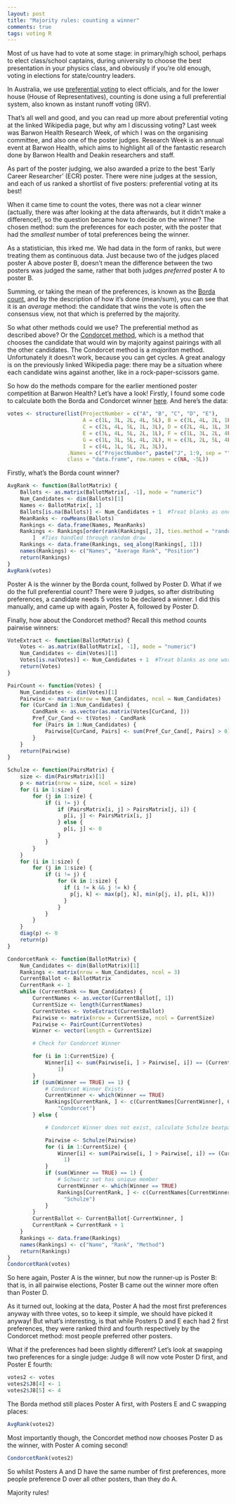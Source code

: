 ```yaml
---
layout: post
title: "Majority rules: counting a winner"
comments: true
tags: voting R
---
```


Most of us have had to vote at some stage: in primary/high school, perhaps to
elect class/school captains, during university to choose the best presentation
in your physics class, and obviously if you're old enough, voting in elections
for state/country leaders.

In Australia, we use
[preferential voting](http://en.wikipedia.org/wiki/Ranked_voting_system) to
elect officials, and for the lower house (House of Representatives), counting is
done using a full preferential system, also known as instant runoff voting
(IRV).

That's all well and good, and you can read up more about preferential voting at
the linked Wikipedia page, but why am I discussing voting? Last week was Barwon
Health Research Week, of which I was on the organising committee, and also one
of the poster judges. Research Week is an annual event at Barwon Health, which
aims to highlight all of the fantastic research done by Barwon Health and Deakin
researchers and staff.

As part of the poster judging, we also awarded a prize to the best 'Early Career
Researcher' (ECR) poster. There were nine judges at the session, and each of us
ranked a shortlist of five posters: preferential voting at its best!

When it came time to count the votes, there was not a clear winner (actually,
there was after looking at the data afterwards, but it didn't make a
difference!), so the question became how to decide on the winner? The chosen
method: sum the preferences for each poster, with the poster that had the
*smallest* number of total preferences being the winner.

As a statistician, this irked me. We had data in the form of ranks, but were
treating them as continuous data. Just because two of the judges placed poster A
above poster B, doesn't mean the difference between the two posters was judged
the same, rather that both judges *preferred* poster A to poster B.

Summing, or taking the mean of the preferences, is known as the
[Borda count](http://en.wikipedia.org/wiki/Borda_count), and by the description
of how it's done (mean/sum), you can see that it is an *average* method: the
candidate that wins the vote is often the consensus view, not that which is
preferred by the majority.

So what other methods could we use? The preferential method as described above?
Or the [Condorcet method](http://en.wikipedia.org/wiki/Condorcet_method), which
is a method that chooses the candidate that would win by majority against
pairings with all the other candidates. The Condorcet method is a *majoritan*
method. Unfortunately it doesn't work, because you can get cycles. A great
analogy is on the previously linked Wikipedia page: there may be a situation
where each candidate wins against another, like in a rock-paper-scissors game.

So how do the methods compare for the earlier mentioned poster competition at
Barwon Health? Let's have a look! Firstly, I found some code to calculate both
the Borda and Condorcet winner
[here](http://www.r-bloggers.com/condorcet-ranking-and-rcpp/). And here's the
data:

```r
votes <- structure(list(ProjectNumber = c("A", "B", "C", "D", "E"),
                        A = c(1L, 3L, 2L, 4L, 5L), B = c(3L, 4L, 2L, 1L, 5L),
                        C = c(2L, 4L, 5L, 1L, 3L), D = c(2L, 4L, 1L, 3L, 5L),
                        E = c(3L, 4L, 5L, 2L, 1L), F = c(1L, 3L, 2L, 4L, 5L),
                        G = c(1L, 3L, 5L, 4L, 2L), H = c(3L, 2L, 5L, 4L, 1L),
                        I = c(4L, 1L, 5L, 2L, 3L)),
                   .Names = c("ProjectNumber", paste("J", 1:9, sep = "")),
				   class = "data.frame", row.names = c(NA, -5L))
```

Firstly, what's the Borda count winner?

```r
AvgRank <- function(BallotMatrix) {
    Ballots <- as.matrix(BallotMatrix[, -1], mode = "numeric")
    Num_Candidates <- dim(Ballots)[1]
    Names <- BallotMatrix[, 1]
    Ballots[is.na(Ballots)] <- Num_Candidates + 1  #Treat blanks as one worse than min
    MeanRanks <- rowMeans(Ballots)
    Rankings <- data.frame(Names, MeanRanks)
    Rankings <- Rankings[order(rank(Rankings[, 2], ties.method = "random")),
        ]  #Ties handled through random draw
    Rankings <- data.frame(Rankings, seq_along(Rankings[, 1]))
    names(Rankings) <- c("Names", "Average Rank", "Position")
    return(Rankings)
}
AvgRank(votes)
```

Poster A is the winner by the Borda count, follwed by Poster D. What if we do
the full preferential count? There were 9 judges, so after distributing
preferences, a candidate needs 5 votes to be declared a winner. I did this
manually, and came up with again, Poster A, followed by Poster D.

Finally, how about the Condorcet method? Recall this method counts pairwise
winners:
```r
VoteExtract <- function(BallotMatrix) {
    Votes <- as.matrix(BallotMatrix[, -1], mode = "numeric")
    Num_Candidates <- dim(Votes)[1]
    Votes[is.na(Votes)] <- Num_Candidates + 1  #Treat blanks as one worse than min
    return(Votes)
}

PairCount <- function(Votes) {
    Num_Candidates <- dim(Votes)[1]
    Pairwise <- matrix(nrow = Num_Candidates, ncol = Num_Candidates)
    for (CurCand in 1:Num_Candidates) {
        CandRank <- as.vector(as.matrix(Votes[CurCand, ]))
        Pref_Cur_Cand <- t(Votes) - CandRank
        for (Pairs in 1:Num_Candidates) {
            Pairwise[CurCand, Pairs] <- sum(Pref_Cur_Cand[, Pairs] > 0)
        }
    }
    return(Pairwise)
}

Schulze <- function(PairsMatrix) {
    size <- dim(PairsMatrix)[1]
    p <- matrix(nrow = size, ncol = size)
    for (i in 1:size) {
        for (j in 1:size) {
            if (i != j) {
                if (PairsMatrix[i, j] > PairsMatrix[j, i]) {
                  p[i, j] <- PairsMatrix[i, j]
                } else {
                  p[i, j] <- 0
                }
            }
        }
    }
    for (i in 1:size) {
        for (j in 1:size) {
            if (i != j) {
                for (k in 1:size) {
                  if (i != k && j != k) {
                    p[j, k] <- max(p[j, k], min(p[j, i], p[i, k]))
                  }
                }
            }
        }
    }
    diag(p) <- 0
    return(p)
}

CondorcetRank <- function(BallotMatrix) {
    Num_Candidates <- dim(BallotMatrix)[1]
    Rankings <- matrix(nrow = Num_Candidates, ncol = 3)
    CurrentBallot <- BallotMatrix
    CurrentRank <- 1
    while (CurrentRank <= Num_Candidates) {
        CurrentNames <- as.vector(CurrentBallot[, 1])
        CurrentSize <- length(CurrentNames)
        CurrentVotes <- VoteExtract(CurrentBallot)
        Pairwise <- matrix(nrow = CurrentSize, ncol = CurrentSize)
        Pairwise <- PairCount(CurrentVotes)
        Winner <- vector(length = CurrentSize)

        # Check for Condorcet Winner

        for (i in 1:CurrentSize) {
            Winner[i] <- sum(Pairwise[i, ] > Pairwise[, i]) == (CurrentSize -
                1)
        }
        if (sum(Winner == TRUE) == 1) {
            # Condorcet Winner Exists
            CurrentWinner <- which(Winner == TRUE)
            Rankings[CurrentRank, ] <- c(CurrentNames[CurrentWinner], CurrentRank,
                "Condorcet")
        } else {

            # Condorcet Winner does not exist, calculate Schulze beatpaths

            Pairwise <- Schulze(Pairwise)
            for (i in 1:CurrentSize) {
                Winner[i] <- sum(Pairwise[i, ] > Pairwise[, i]) == (CurrentSize -
                  1)
            }
            if (sum(Winner == TRUE) == 1) {
                # Schwartz set has unique member
                CurrentWinner <- which(Winner == TRUE)
                Rankings[CurrentRank, ] <- c(CurrentNames[CurrentWinner], CurrentRank,
                  "Schulze")
            }
        }
        CurrentBallot <- CurrentBallot[-CurrentWinner, ]
        CurrentRank = CurrentRank + 1
    }
    Rankings <- data.frame(Rankings)
    names(Rankings) <- c("Name", "Rank", "Method")
    return(Rankings)
}
CondorcetRank(votes)
```

So here again, Poster A is the winner, but now the runner-up is Poster B: that
is, in all pairwise elections, Poster B came out the winner more often than
Poster D.

As it turned out, looking at the data, Poster A had the most first preferences
anyway with three votes, so to keep it simple, we should have picked it anyway!
But what's interesting, is that while Posters D and E each had 2 first
preferences, they were ranked third and fourth respectively by the Condorcet
method: most people preferred other posters.

What if the preferences had been slightly different? Let's look at swapping two
preferences for a single judge: Judge 8 will now vote Poster D first, and Poster
E fourth:

```r
votes2 <- votes
votes2$J8[4] <- 1
votes2$J8[5] <- 4
```

The Borda method still places Poster A first, with Posters E and C swapping
places:

```r
AvgRank(votes2)
```

Most importantly though, the Concordet method now chooses Poster D as the
winner, with Poster A coming second!

```r
CondorcetRank(votes2)
```

So whilst Posters A and D have the same number of first preferences, more people
preference D over all other posters, than they do A.

Majority rules!
